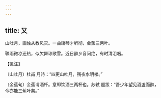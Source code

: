 ```yaml
---
---
---
```

title: 又
---







山吐月，画烛从教风灭。一曲瑶琴才听彻，金蕉三两叶。

骤雨微凉还热，似欠舞琼歌雪。近日醉乡音问绝，有时清泪咽。





【笺注】


〔山吐月〕杜甫 月诗：“四更山吐月，残夜水明楼。”

〔金蕉句〕金蕉谓酒杯。意即饮酒三两杯也。苏轼 题跋：“吾少年望见酒盏而醉，今亦能三蕉叶矣。”